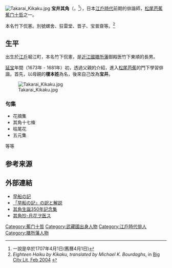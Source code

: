 [[File:Takarai_Kikaku.jpg|thumb]]
'''宝井其角'''（{{jpn|j=宝井 其角|hg=たからい きかく|rm=Takarai Kikaku}}，{{bd|1661年|8月11日|1707年|4月2日|}}<ref>一說是卒於1707年4月1日(舊曆4月1日)</ref>），日本[[江戶時代|江戶時代]]前期的俳諧師，[[松尾芭蕉|松尾芭蕉]][[蕉门十哲|蕉门十哲]]之一。

本名竹下侃憲。別號螺舍、狂雷堂、晋子、宝普齋等。<ref>''Eighteen Haiku by Kikaku, translated by Michael K. Bourdaghs'', in [http://www.nycbigcitylit.com/feb2004/contents/poetrybourdaghs.html Big City Lit, Feb 2004] {{Wayback|url=http://www.nycbigcitylit.com/feb2004/contents/poetrybourdaghs.html |date=20070716125325 }}</ref>

== 生平 ==
出生於[[江戶|江戶]]堀江町，本名竹下侃憲，是[[近江國|近江國]][[膳所藩|膳所藩]]御殿医竹下東順的長男。<div>[[延寶|延宝]]年間（1673年 - 1681年）初，透過父親的介紹，進入[[松尾芭蕉|松尾芭蕉]]的門下學習俳諧。首先，以母親的'''榎本姓'''為名，後來自己改為'''宝井'''。</div>
[[File:Takarai_Kikaku.jpg|thumb]]

=== 句集 ===
* 花摘集
* 其角十七條
* 枯尾花
* 五元集
等等

== 参考来源 ==
{{reflist}}

== 外部連結 ==
* [https://web.archive.org/web/20140714221624/http://www.geocities.jp/seto_no_shorai/miki_kikaku.jpg 早船の記]
* [https://web.archive.org/web/20140714185459/http://www.geocities.jp/seto_no_shorai/hayabunenoki.htm 「早船の記」の訳と解説]
* [http://www.tokyonew.com/tbs/9784925187824.htm 其角生誕350年記念集] {{Wayback|url=http://www.tokyonew.com/tbs/9784925187824.htm |date=20171031163153 }}
* [http://tokyonew.com/tbs/getuka.htm 其角抄-月花ヲ医ス] {{Wayback|url=http://tokyonew.com/tbs/getuka.htm |date=20171031162611 }}

{{Authority control}}
{{DEFAULTSORT:Takarai, Kikaku}}
[[Category:蕉门十哲|Category:蕉门十哲]]
[[Category:武藏國出身人物|Category:武藏國出身人物]]
[[Category:江戶時代俳人|Category:江戶時代俳人]]
[[Category:膳所藩人物|Category:膳所藩人物]]